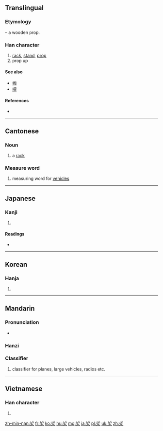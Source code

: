 ==Translingual==
{{stroke order|strokes=9}}

===Etymology===
{{Han compound|加|木|t2=tree, wood|ls=psc|c1=p|c2=s}} – a wooden prop.

===Han character===
{{Han char|rn=75|rad=木|as=05|sn=9|four=4690<sub>4</sub>|canj=大口木 (KRD)}}

# [[rack]], [[stand]], [[prop]]
# prop up

====See also====
* [[枷]] <!-- same components, different arrangement -->
* [[㗎]]

====References====
* {{Han ref|kx=0517.100|dkj=14586|dj=0905.070|hdz=21190.070|uh=67B6|ud=26550|bh=AC5B|bd=44123}}

----

==Cantonese==

===Noun===
{{yue-noun|ts|jyut=gaa2|y=ga2|mw=個|rs=木05}}

# a [[rack]]

===Measure word===
{{yue-hanzi|jyut=gaa3|y=ga3}}

# measuring word for [[vehicles]]

----

==Japanese==

===Kanji===
{{ja-kanji|grade=c|rs=木05}}

# {{defn|lang=ja|sort=木05}}

====Readings====
* {{ja-readings|on=[[か]] (ka)|kun=[[かける]] (kakeru), [[たな]] (tana), [[かかる]] (kakaru)}}

----

==Korean==

===Hanja===
{{ko-hanja|hangeul=가|eumhun=|rv=ga|mr=ka|y=ka}}

# {{defn|lang=ko|sort=木05}}

----

==Mandarin==

===Pronunciation===
* {{audio|Zh-jià.ogg|Audio|lang=cmn}}

===Hanzi===
{{cmn-hanzi|pin=[[jià]] ([[jia4]])|wg=chia<sup>4</sup>}}

===Classifier===
{{cmn-cls|ts|pin=jià|pint=jia4}}

# classifier for planes, large vehicles, radios etc.

----

==Vietnamese==

===Han character===
{{vi-hantu|[[giá]], [[dứa]], [[gá]], [[rớ]]|rs=木05}}

# {{defn|lang=vi|sort=木05}}

[[zh-min-nan:架]]
[[fr:架]]
[[ko:架]]
[[hu:架]]
[[mg:架]]
[[ja:架]]
[[pl:架]]
[[uk:架]]
[[zh:架]]